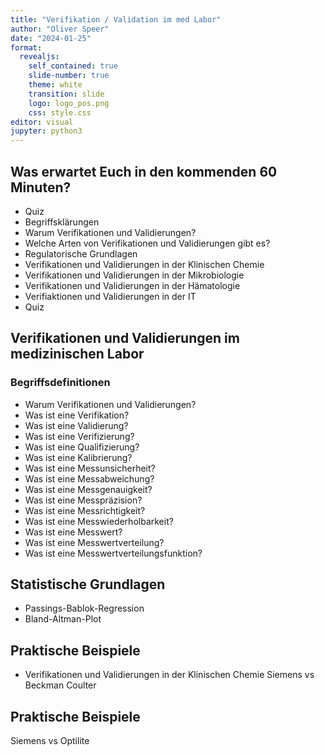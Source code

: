 ```yaml
---
title: "Verifikation / Validation im med Labor"
author: "Oliver Speer"
date: "2024-01-25"
format: 
  revealjs:
    self_contained: true
    slide-number: true
    theme: white
    transition: slide
    logo: logo_pos.png
    css: style.css
editor: visual
jupyter: python3
---
```



## Was erwartet Euch in den kommenden 60 Minuten?

- Quiz
- Begriffsklärungen
- Warum Verifikationen und Validierungen?
- Welche Arten von Verifikationen und Validierungen gibt es?
- Regulatorische Grundlagen
- Verifikationen und Validierungen in der Klinischen Chemie
- Verifikationen und Validierungen in der Mikrobiologie
- Verifikationen und Validierungen in der Hämatologie
- Verifiaktionen und Validierungen in der IT
- Quiz

## Verifikationen und Validierungen im medizinischen Labor
### Begriffsdefinitionen

- Warum Verifikationen und Validierungen?
- Was ist eine Verifikation?
- Was ist eine Validierung?
- Was ist eine Verifizierung?
- Was ist eine Qualifizierung?
- Was ist eine Kalibrierung?
- Was ist eine Messunsicherheit?
- Was ist eine Messabweichung?
- Was ist eine Messgenauigkeit?
- Was ist eine Messpräzision?
- Was ist eine Messrichtigkeit?
- Was ist eine Messwiederholbarkeit?
- Was ist eine Messwert?
- Was ist eine Messwertverteilung?
- Was ist eine Messwertverteilungsfunktion?

##  Statistische Grundlagen

- Passings-Bablok-Regression
- Bland-Altman-Plot


## Praktische Beispiele

- Verifikationen und Validierungen in der Klinischen Chemie
  Siemens vs Beckman Coulter
  
## Praktische Beispiele
  
   Siemens vs Optilite
   

